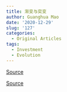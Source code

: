 ```yaml
---
title: 渐变与突变
author: Guanghua Mao
date: '2020-12-29'
slug: '127'
categories:
  - Original Articles
tags:
  - Investment
  - Evolution
---
```


[Source](https://headsalon.org/archives/354.html)

[Source](https://zhuanlan.zhihu.com/p/23253968)